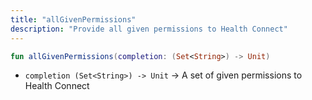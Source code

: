 ```yaml
---
title: "allGivenPermissions"
description: "Provide all given permissions to Health Connect"
---
```

```kotlin
fun allGivenPermissions(completion: (Set<String>) -> Unit)

```

*   `completion (Set<String>) -> Unit` -> A set of given permissions to Health Connect



